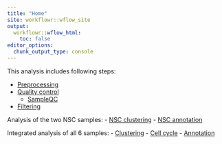 ```yaml
---
title: "Home"
site: workflowr::wflow_site
output:
  workflowr::wflow_html:
    toc: false
editor_options:
  chunk_output_type: console
---
```


This analysis includes following steps:

- [Preprocessing](01-preprocessing.html)
- [Quality control](02-quality_control.html)
    - [SampleQC](02.1-SampleQC.html)
- [Filtering](03-filtering.html)

Analysis of the two NSC samples:
- [NSC clustering](NSC-1-clustering.html)
- [NSC annotation](NSC-2-annotation.html)

Integrated analysis of all 6 samples:
- [Clustering](04-clustering.html)
    - [Cell cycle](04.1-cell_cycle.html)
- [Annotation](05-annotation.html)
